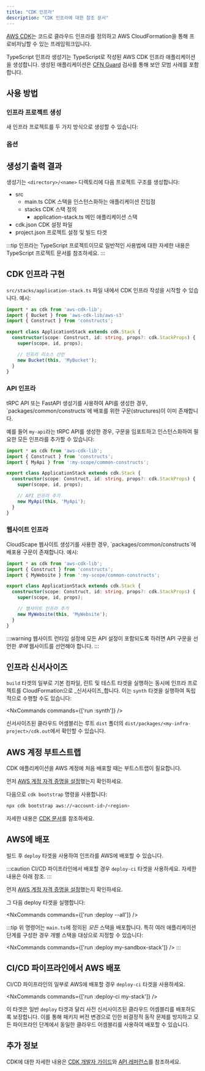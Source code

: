 ```yaml
---
title: "CDK 인프라"
description: "CDK 인프라에 대한 참조 문서"
---
```





[AWS CDK](https://docs.aws.amazon.com/cdk/v2/guide/home.html)는 코드로 클라우드 인프라를 정의하고 AWS CloudFormation을 통해 프로비저닝할 수 있는 프레임워크입니다.

TypeScript 인프라 생성기는 TypeScript로 작성된 AWS CDK 인프라 애플리케이션을 생성합니다. 생성된 애플리케이션은 [CFN Guard](https://docs.aws.amazon.com/cfn-guard/latest/ug/what-is-guard.html) 검사를 통해 보안 모범 사례를 포함합니다.

## 사용 방법

### 인프라 프로젝트 생성

새 인프라 프로젝트를 두 가지 방식으로 생성할 수 있습니다:

<RunGenerator generator="ts#infra" />

### 옵션

<GeneratorParameters generator="ts#infra" />

## 생성기 출력 결과

생성기는 `<directory>/<name>` 디렉토리에 다음 프로젝트 구조를 생성합니다:

<FileTree>

  - src
    - main.ts CDK 스택을 인스턴스화하는 애플리케이션 진입점
    - stacks CDK 스택 정의
      - application-stack.ts 메인 애플리케이션 스택
  - cdk.json CDK 설정 파일
  - project.json 프로젝트 설정 및 빌드 타겟

</FileTree>

:::tip
인프라는 TypeScript 프로젝트이므로 일반적인 사용법에 대한 자세한 내용은 <Link path="guides/typescript-project">TypeScript 프로젝트 문서</Link>를 참조하세요.
:::

## CDK 인프라 구현

`src/stacks/application-stack.ts` 파일 내에서 CDK 인프라 작성을 시작할 수 있습니다. 예시:

```ts title="src/stacks/application-stack.ts" {9-10}
import * as cdk from 'aws-cdk-lib';
import { Bucket } from 'aws-cdk-lib/aws-s3'
import { Construct } from 'constructs';

export class ApplicationStack extends cdk.Stack {
  constructor(scope: Construct, id: string, props?: cdk.StackProps) {
    super(scope, id, props);

    // 인프라 리소스 선언
    new Bucket(this, 'MyBucket');
  }
}
```

### API 인프라

<Link path="guides/trpc">tRPC API</Link> 또는 <Link path="guides/fastapi">FastAPI</Link> 생성기를 사용하여 API를 생성한 경우, `packages/common/constructs`에 배포를 위한 구문(structures)이 이미 존재합니다.

예를 들어 `my-api`라는 tRPC API를 생성한 경우, 구문을 임포트하고 인스턴스화하여 필요한 모든 인프라를 추가할 수 있습니다:

```ts title="src/stacks/application-stack.ts" {3, 9-10}
import * as cdk from 'aws-cdk-lib';
import { Construct } from 'constructs';
import { MyApi } from ':my-scope/common-constructs';

export class ApplicationStack extends cdk.Stack {
  constructor(scope: Construct, id: string, props?: cdk.StackProps) {
    super(scope, id, props);

    // API 인프라 추가
    new MyApi(this, 'MyApi');
  }
}
```

### 웹사이트 인프라

<Link path="guides/react-website">CloudScape 웹사이트</Link> 생성기를 사용한 경우, `packages/common/constructs`에 배포용 구문이 존재합니다. 예시:

```ts title="src/stacks/application-stack.ts" {3, 9-10}
import * as cdk from 'aws-cdk-lib';
import { Construct } from 'constructs';
import { MyWebsite } from ':my-scope/common-constructs';

export class ApplicationStack extends cdk.Stack {
  constructor(scope: Construct, id: string, props?: cdk.StackProps) {
    super(scope, id, props);

    // 웹사이트 인프라 추가
    new MyWebsite(this, 'MyWebsite');
  }
}
```

:::warning
웹사이트 <Link path="guides/react-website#runtime-configuration">런타임 설정</Link>에 모든 API 설정이 포함되도록 하려면 API 구문을 선언한 _후에_ 웹사이트를 선언해야 합니다.
:::

## 인프라 신서사이즈

`build` 타겟의 일부로 <Link path="guides/typescript-project#building">기본 컴파일, 린트 및 테스트 타겟</Link>을 실행하는 동시에 인프라 프로젝트를 CloudFormation으로 _신서사이즈_합니다. 이는 `synth` 타겟을 실행하여 독립적으로 수행할 수도 있습니다:

<NxCommands commands={['run <my-infra>:synth']} />

신서사이즈된 클라우드 어셈블리는 루트 `dist` 폴더의 `dist/packages/<my-infra-project>/cdk.out`에서 확인할 수 있습니다.

## AWS 계정 부트스트랩

CDK 애플리케이션을 AWS 계정에 처음 배포할 때는 부트스트랩이 필요합니다.

먼저 [AWS 계정 자격 증명을 설정](https://docs.aws.amazon.com/sdkref/latest/guide/access.html)했는지 확인하세요.

다음으로 `cdk bootstrap` 명령을 사용합니다:

```bash
npx cdk bootstrap aws://<account-id>/<region>
```

자세한 내용은 [CDK 문서](https://docs.aws.amazon.com/cdk/v2/guide/bootstrapping-env.html)를 참조하세요.

## AWS에 배포

빌드 후 `deploy` 타겟을 사용하여 인프라를 AWS에 배포할 수 있습니다.

:::caution
CI/CD 파이프라인에서 배포할 경우 `deploy-ci` 타겟을 사용하세요. 자세한 내용은 아래 참조.
:::

먼저 [AWS 계정 자격 증명을 설정](https://docs.aws.amazon.com/sdkref/latest/guide/access.html)했는지 확인하세요.

그 다음 deploy 타겟을 실행합니다:

<NxCommands commands={['run <my-infra>:deploy --all']} />

:::tip
위 명령어는 `main.ts`에 정의된 _모든_ 스택을 배포합니다. 특히 여러 애플리케이션 단계를 구성한 경우 개별 스택을 대상으로 지정할 수 있습니다:

<NxCommands commands={['run <my-infra>:deploy my-sandbox-stack']} />
:::

## CI/CD 파이프라인에서 AWS 배포

CI/CD 파이프라인의 일부로 AWS에 배포할 경우 `deploy-ci` 타겟을 사용하세요.

<NxCommands commands={['run <my-infra>:deploy-ci my-stack']} />

이 타겟은 일반 `deploy` 타겟과 달리 사전 신서사이즈된 클라우드 어셈블리를 배포하도록 보장합니다. 이를 통해 패키지 버전 변경으로 인한 비결정적 동작 문제를 방지하고 모든 파이프라인 단계에서 동일한 클라우드 어셈블리를 사용하여 배포할 수 있습니다.

## 추가 정보

CDK에 대한 자세한 내용은 [CDK 개발자 가이드](https://docs.aws.amazon.com/cdk/v2/guide/core_concepts.html)와 [API 레퍼런스](https://docs.aws.amazon.com/cdk/api/v2/docs/aws-construct-library.html)를 참조하세요.